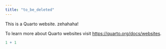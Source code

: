 ```yaml
---
title: "to_be_deleted"
---
```


This is a Quarto website. zehahaha!

To learn more about Quarto websites visit <https://quarto.org/docs/websites>.

```r
1 + 1
```
